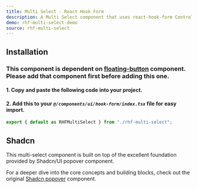 ```yaml
---
title: Multi Select - React Hook Form
description: A Multi Select component that uses react-hook-form Controller.
demo: rhf-multi-select-demo
source: rhf-multi-select
---
```


## Installation
### This component is dependent on [floating-button](/docs/components/buttons/floating-button) component. Please add that component first before adding this one.
#### 1. Copy and paste the following code into your project.

<ComponentSource name="rhf-multi-select" filePath="@/components/ui/hook-form/rhf-multi-select.tsx"/>

#### 2. Add this to your *`@/components/ui/hook-form/index.tsx`* file for easy import.
```ts
export { default as RHFMultiSelect } from "./rhf-multi-select";
```

## Shadcn
This multi-select component is built on top of the excellent foundation provided by Shadcn/UI popover component.

For a deeper dive into the core concepts and building blocks, check out the original [Shadcn popover](https://ui.shadcn.com/docs/components/popover) component.